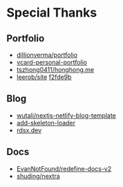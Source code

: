 # Special Thanks

## Portfolio

- [dillionverma/portfolio](https://portfolio-magicui.vercel.app/blog)
- [vcard-personal-portfolio](https://codewithsadee.github.io/vcard-personal-portfolio/)
- [tszhong0411/honghong.me](https://github.com/tszhong0411/honghong.me)
- [leerob/site](https://github.com/leerob/site) [f2fde9b](https://github.com/leerob/site/tree/f2fde9b4a033bb2b639fe36e3902d5c75c2cccee)


## Blog

- [wutali/nextjs-netlify-blog-template](https://github.com/wutali/nextjs-netlify-blog-template)
- [add-skeleton-loader](https://www.npmjs.com/package/react-loading-skeleton)
- [rdsx.dev](https://github.com/rudrodip/rdsx.dev)

## Docs

- [EvanNotFound/redefine-docs-v2](https://github.com/EvanNotFound/redefine-docs-v2)
- [shuding/nextra](https://github.com/shuding/nextra)
